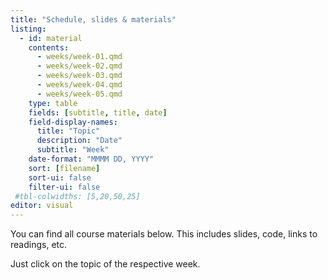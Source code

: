```yaml
---
title: "Schedule, slides & materials"
listing:
  - id: material
    contents:
      - weeks/week-01.qmd
      - weeks/week-02.qmd
      - weeks/week-03.qmd
      - weeks/week-04.qmd
      - weeks/week-05.qmd
    type: table
    fields: [subtitle, title, date]
    field-display-names:
      title: "Topic"
      description: "Date"
      subtitle: "Week"
    date-format: "MMMM DD, YYYY"
    sort: [filename]
    sort-ui: false
    filter-ui: false
 #tbl-colwidths: [5,20,50,25]
editor: visual
---
```


You can find all course materials below. This includes slides, code, links to readings, etc.

Just click on the topic of the respective week.

::: {#material}
:::
